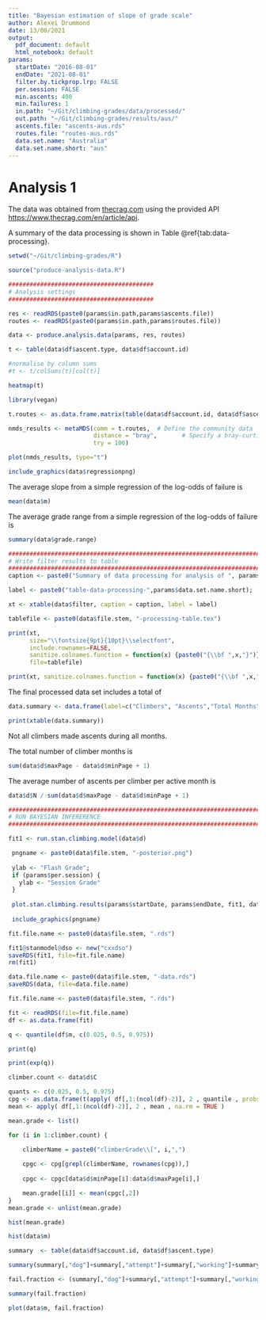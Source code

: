 ```yaml
---
title: "Bayesian estimation of slope of grade scale"
author: Alexei Drummond
date: 13/08/2021
output:
  pdf_document: default
  html_notebook: default
params:
  startDate: "2016-08-01"
  endDate: "2021-08-01"
  filter.by.tickprop.lrp: FALSE
  per.session: FALSE
  min.ascents: 400
  min.failures: 1
  in.path: "~/Git/climbing-grades/data/processed/"
  out.path: "~/Git/climbing-grades/results/aus/"
  ascents.file: "ascents-aus.rds"
  routes.file: "routes-aus.rds" 
  data.set.name: "Australia"
  data.set.name.short: "aus"
---
```


# Analysis 1

The data was obtained from [thecrag.com](thecrag.com) using the provided API [https://www.thecrag.com/en/article/api](https://www.thecrag.com/en/article/api). 

A summary of the data processing is shown in Table \@ref{tab:data-processing}.

```r
setwd("~/Git/climbing-grades/R")

source("produce-analysis-data.R")
```


```r
#########################################
# Analysis settings
#########################################

res <- readRDS(paste0(params$in.path,params$ascents.file))
routes <- readRDS(paste0(params$in.path,params$routes.file))

data <- produce.analysis.data(params, res, routes)
```

```r
t <- table(data$df$ascent.type, data$df$account.id)

#normalise by column sums
#t <- t/colSums(t)[col(t)]

heatmap(t)
```

```r
library(vegan)

t.routes <- as.data.frame.matrix(table(data$df$account.id, data$df$ascent.type))

nmds_results <- metaMDS(comm = t.routes,  # Define the community data 
                        distance = "bray",       # Specify a bray-curtis distance
                        try = 100)  

plot(nmds_results, type="t")

```

```r
include_graphics(data$regressionpng)
```

The average slope from a simple regression of the log-odds of failure is
```r
mean(data$m)
```
The average grade range from a simple regression of the log-odds of failure is
```r
summary(data$grade.range)
```

```r
##########################################################################################
# Write filter results to table
##########################################################################################
caption <- paste0("Summary of data processing for analysis of ", params$data.set.name, " ascent data.")

label <- paste0("table-data-processing-",params$data.set.name.short);

xt <- xtable(data$filter, caption = caption, label = label)

tablefile <- paste0(data$file.stem, "-processing-table.tex")

print(xt, 
      size="\\fontsize{9pt}{10pt}\\selectfont", 
      include.rownames=FALSE,
      sanitize.colnames.function = function(x) {paste0("{\\bf ",x,"}")}, 
      file=tablefile)

print(xt, sanitize.colnames.function = function(x) {paste0("{\\bf ",x,"}")})
```

The final processed data set includes a total of 

```r
data.summary <- data.frame(label=c("Climbers", "Ascents","Total Months"), value=c(data$d$C, data$d$N, data$d$P))

print(xtable(data.summary))
```

Not all climbers made ascents during all months. 

The total number of climber months is
```r
sum(data$d$maxPage - data$d$minPage + 1)
```

The average number of ascents per climber per active month is
```r
data$d$N / sum(data$d$maxPage - data$d$minPage + 1)
```

```r
##########################################################################################
# RUN BAYESIAN INFERERENCE
##########################################################################################

fit1 <- run.stan.climbing.model(data$d)
```


```r
 pngname <- paste0(data$file.stem, "-posterior.png")
 
 ylab <- "Flash Grade";
 if (params$per.session) {
   ylab <- "Session Grade"
 }
 
 plot.stan.climbing.results(params$startDate, params$endDate, fit1, data$d, pngname, ylab=ylab);
 
 include_graphics(pngname)
```


```r
fit.file.name <- paste0(data$file.stem, ".rds")

fit1@stanmodel@dso <- new("cxxdso")
saveRDS(fit1, file=fit.file.name)
rm(fit1)

data.file.name <- paste0(data$file.stem, "-data.rds")
saveRDS(data, file=data.file.name)
```

```r
fit.file.name <- paste0(data$file.stem, ".rds")

fit <- readRDS(file=fit.file.name)
df <- as.data.frame(fit)

```

```r

q <- quantile(df$m, c(0.025, 0.5, 0.975))

print(q)

print(exp(q))
```
```r

climber.count <- data$d$C  

quants <- c(0.025, 0.5, 0.975)
cpg <- as.data.frame(t(apply( df[,1:(ncol(df)-2)], 2 , quantile , probs = quants , na.rm = TRUE )))
mean <- apply( df[,1:(ncol(df)-2)], 2 , mean , na.rm = TRUE )

mean.grade <- list()

for (i in 1:climber.count) {

    climberName = paste0("climberGrade\\[", i,",")
    
    cpgc <- cpg[grepl(climberName, rownames(cpg)),]
  
    cpgc <- cpgc[data$d$minPage[i]:data$d$maxPage[i],]

    mean.grade[[i]] <- mean(cpgc[,2])
}
mean.grade <- unlist(mean.grade)

hist(mean.grade)

hist(data$m)


```


```r
summary  <- table(data$df$account.id, data$df$ascent.type)

summary(summary[,"dog"]+summary[,"attempt"]+summary[,"working"]+summary[,"retreat"])

fail.fraction <- (summary[,"dog"]+summary[,"attempt"]+summary[,"working"]+summary[,"retreat"])/rowSums(summary)

summary(fail.fraction)

```

```r



plot(data$m, fail.fraction)
```